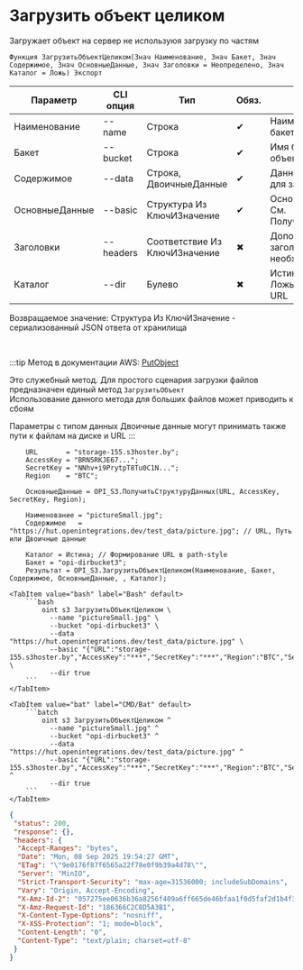 ﻿---
sidebar_position: 2
description: Загрузить объект целиком и другие функции для работы с S3 в Открытом пакете интеграций - бесплатной open-source библиотеке интеграций для 1С:Предприятие 8, OneScript и CLI
keywords: [1C, 1С, 1С:Предприятие, 1С:Предприятие 8.3, API, Интеграция, Сервисы, Обмен, OneScript, CLI, S3]
---


# Загрузить объект целиком
 Загружает объект на сервер не используюя загрузку по частям



`Функция ЗагрузитьОбъектЦеликом(Знач Наименование, Знач Бакет, Знач Содержимое, Знач ОсновныеДанные, Знач Заголовки = Неопределено, Знач Каталог = Ложь) Экспорт`

  | Параметр | CLI опция | Тип | Обяз. | Назначение |
  |-|-|-|-|-|
  | Наименование | --name | Строка | &#x2714; | Наименование объекта в бакете |
  | Бакет | --bucket | Строка | &#x2714; | Имя бакета для загрузки объекта |
  | Содержимое | --data | Строка, ДвоичныеДанные | &#x2714; | Данные или путь к файлу для загрузки |
  | ОсновныеДанные | --basic | Структура Из КлючИЗначение | &#x2714; | Основные данные запроса. См. ПолучитьСтруктуруДанных |
  | Заголовки | --headers | Соответствие Из КлючИЗначение | &#x2716; | Дополнительные заголовки запроса, если необходимо |
  | Каталог | --dir | Булево | &#x2716; | Истина > Path style URL, Ложь > Virtual hosted style URL |

  
  Возвращаемое значение:   Структура Из КлючИЗначение - сериализованный JSON ответа от хранилища

<br/>

:::tip
Метод в документации AWS: [PutObject](https://docs.aws.amazon.com/AmazonS3/latest/API/API_PutObject.html)

Это служебный метод. Для простого сценария загрузки файлов предназначен единый метод `ЗагрузитьОбъект`<br/>Использование данного метода для больших файлов может приводить к сбоям

Параметры с типом данных Двоичные данные могут принимать также пути к файлам на диске и URL
:::
<br/>



```bsl title="Пример использования для 1С:Предприятие/OneScript"
    URL       = "storage-155.s3hoster.by";
    AccessKey = "BRN5RKJE67...";
    SecretKey = "NNhv+i9PrytpT8Tu0C1N...";
    Region    = "BTC";

    ОсновныеДанные = OPI_S3.ПолучитьСтруктуруДанных(URL, AccessKey, SecretKey, Region);

    Наименование = "pictureSmall.jpg";
    Содержимое   = "https://hut.openintegrations.dev/test_data/picture.jpg"; // URL, Путь или Двоичные данные

    Каталог = Истина; // Формирование URL в path-style
    Бакет = "opi-dirbucket3";
    Результат = OPI_S3.ЗагрузитьОбъектЦеликом(Наименование, Бакет, Содержимое, ОсновныеДанные, , Каталог);
```
    

 <Tabs>
  
    <TabItem value="bash" label="Bash" default>
        ```bash
            oint s3 ЗагрузитьОбъектЦеликом \
              --name "pictureSmall.jpg" \
              --bucket "opi-dirbucket3" \
              --data "https://hut.openintegrations.dev/test_data/picture.jpg" \
              --basic "{"URL":"storage-155.s3hoster.by","AccessKey":"***","SecretKey":"***","Region":"BTC","Service":"s3"}" \
              --dir true
        ```
    </TabItem>
  
    <TabItem value="bat" label="CMD/Bat" default>
        ```batch
            oint s3 ЗагрузитьОбъектЦеликом ^
              --name "pictureSmall.jpg" ^
              --bucket "opi-dirbucket3" ^
              --data "https://hut.openintegrations.dev/test_data/picture.jpg" ^
              --basic "{"URL":"storage-155.s3hoster.by","AccessKey":"***","SecretKey":"***","Region":"BTC","Service":"s3"}" ^
              --dir true
        ```
    </TabItem>
</Tabs>


```json title="Результат"
{
 "status": 200,
 "response": {},
 "headers": {
  "Accept-Ranges": "bytes",
  "Date": "Mon, 08 Sep 2025 19:54:27 GMT",
  "ETag": "\"9e0176f87f6565a22f78e0f9b39a4d78\"",
  "Server": "MinIO",
  "Strict-Transport-Security": "max-age=31536000; includeSubDomains",
  "Vary": "Origin, Accept-Encoding",
  "X-Amz-Id-2": "057275ee0636b36a8256f409a6ff665de46bfaa1f0d5faf2d1b4f312e55c34fa",
  "X-Amz-Request-Id": "186366C2C8D5A3B1",
  "X-Content-Type-Options": "nosniff",
  "X-XSS-Protection": "1; mode=block",
  "Content-Length": "0",
  "Content-Type": "text/plain; charset=utf-8"
 }
}
```
